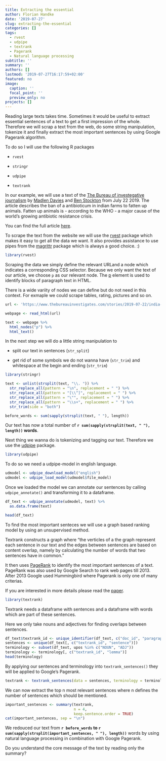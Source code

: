 ```yaml
---
title: Extracting the essential
author: Florian Handke
date: '2019-07-27'
slug: extracting-the-essential
categories: []
tags:
  - rvest
  - udpipe
  - textrank
  - Pagerank
  - Natural language processing
subtitle: ''
summary: ''
authors: []
lastmod: '2019-07-27T16:17:59+02:00'
featured: no
image:
  caption: ''
  focal_point: ''
  preview_only: no
projects: []
---
```


Reading large texts takes time. Sometimes it would be useful to extract essential sentences of a text to get a first impression of the whole. Therefore we will scrap a text from the web, do some string manipulation, tokenize it and finally extract the most important sentences by using Google Pagerank algorithm. 

To do so I will use the following R packages

 * `rvest`
 
 * `stringr`
 
 * `udpipe`
 
 * `textrank`
 
In our example, we will use a text of the [The Bureau of investegative journalism](https://www.thebureauinvestigates.com/) by [Madlen Davies](https://www.thebureauinvestigates.com/profile/madlendavies) and [Ben Stockton](https://www.thebureauinvestigates.com/profile/Benstockton) from July 22 2019. The article describes the ban of a antibioticum in indian farms to fatten up animals. Fatten up animals is - according to the WHO - a major cause of the world's growing antibiotic resistance crisis.

You can find the full article [here](https://www.thebureauinvestigates.com/stories/2019-07-22/india-bans-use-of-last-hope-antibiotic-colistin-on-farms).

To scrape the text from the website we will use the [rvest](https://cran.r-project.org/web/packages/rvest/rvest.pdf) package which makes it easy to get all the data we want. It also provides assistance to use pipes from the [magrittr](https://magrittr.tidyverse.org/) package which is always a good choice. :)

```r
library(rvest)
```

Scraping the data we simply define the relevant URLand a node which indicates a corresponding CSS selector. Because we only want the text of our article, we choose `p` as our relevant node. The [p](https://html.com/tags/p/#ixzz5utCwr0gg) element is used to identify blocks of paragraph text in HTML.

There is a wide variity of nodes we can define but do not need in this context. For exmaple we could scrape tables, rating, pictures and so on. 

```r
url <- 'https://www.thebureauinvestigates.com/stories/2019-07-22/india-bans-use-of-last-hope-antibiotic-colistin-on-farms'

webpage <- read_html(url)

text <- webpage %>% 
  html_nodes("p") %>% 
  html_text() 
```

In the next step we will do a little string manipulation to

 * split our text in sentences (`str_split`)
 
 * get rid of some symbols we do not wanna have (`str_trim`) and whitespace at the begin and ending (`str_trim`)
 
 
```r
library(stringr)
```

```r
text <- unlist(strsplit(text, "\\. ")) %>% 
  str_replace_all(pattern = "\n", replacement = " ") %>%
  str_replace_all(pattern = "[\\^]", replacement = " ") %>%
  str_replace_all(pattern = "\"", replacement = " ") %>%
  str_replace_all(pattern = "\\s+", replacement = " ") %>%
  str_trim(side = "both") 
```


```r
before_words <- sum(sapply(strsplit(text, " "), length))
```

Our text has now a total number of **`r sum(sapply(strsplit(text, " "), length))` words**.

Next thing we wanna do is tokenizing and tagging our text. Therefore we use the [udpipe](https://cran.r-project.org/web/packages/udpipe/index.html) package.

```r
library(udpipe)
```

To do so we need a udpipe-model in english language.

```r
udmodel <- udpipe_download_model("english")
udmodel <- udpipe_load_model(udmodel$file_model)
```

Once we loaded the model we can annotate our sentences by calling `udpipe_annotate()` and transforming it to a dataframe.

```r
df_text <- udpipe_annotate(udmodel, text) %>% 
  as.data.frame(text)

head(df_text)
```

To find the most important senteces we will use a graph based ranking model by using an unsupervised method. 

Textrank constructs a graph where "the verticles of a the graph represent each sentence in our text and the edges between sentences are based on content overlap, namely by calculating the number of words that two sentences have in common."

It then uses [PageRank](https://www.cs.princeton.edu/~chazelle/courses/BIB/pagerank.htm) to identify the most important sentences of a text. PageRank was also used by Google Search to rank web pages till 2013. After 2013 Google used Hummingbird where Pagerank is only one of many criterias.

If you are interested in more details please read the [paper](https://web.eecs.umich.edu/~mihalcea/papers/mihalcea.emnlp04.pdf).

```r
library(textrank)
```

Textrank needs a dataframe with sentences and a dataframe with words which are part of these sentences.

Here we only take nouns and adjectives for finding overlaps between sentences.

```r
df_text$textrank_id <- unique_identifier(df_text, c("doc_id", "paragraph_id", "sentence_id"))
sentences <- unique(df_text[, c("textrank_id", "sentence")])
terminology <- subset(df_text, upos %in% c("NOUN", "ADJ"))
terminology <- terminology[, c("textrank_id", "lemma")]
head(terminology)
```

By applying our sentences and terminology into `textrank_sentences()` they will be applied to Google's Pagerank.

```r
textrank <- textrank_sentences(data = sentences, terminology = terminology)
```

We can now extract the top n most relevant sentences where n defines the number of sentences which should be mentioned.

```r
important_sentences <- summary(textrank, 
                               n = 4,
                               keep.sentence.order = TRUE)
cat(important_sentences, sep = "\n")
```

We redouced our text from **`r before_words` to `r sum(sapply(strsplit(important_sentences, " "), length))`** words by using natural language processing in combination with Google Pagerank. 

Do you understand the core message of the text by reading only the summary? 
